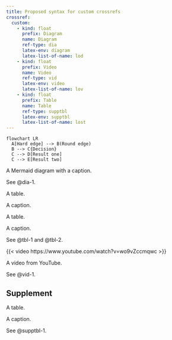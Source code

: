 ```yaml
---
title: Proposed syntax for custom crossrefs
crossref:
  custom:
    - kind: float
      prefix: Diagram
      name: Diagram
      ref-type: dia
      latex-env: diagram
      latex-list-of-name: lod
    - kind: float
      prefix: Video
      name: Video
      ref-type: vid
      latex-env: video
      latex-list-of-name: lov
    - kind: float
      prefix: Table
      name: Table
      ref-type: supptbl
      latex-env: supptbl
      latex-list-of-name: lost
---
```


::: {#dia-1}

```mermaid
flowchart LR
  A[Hard edge] --> B(Round edge)
  B --> C{Decision}
  C --> D[Result one]
  C --> E[Result two]
```

A Mermaid diagram with a caption.
:::

See @dia-1.

::: {#tbl-1}

A table.

A caption.

:::

::: {#tbl-2}

A table.

A caption.

:::

See @tbl-1 and @tbl-2.


::: {#vid-1}

{{< video https://www.youtube.com/watch?v=wo9vZccmqwc >}}

A video from YouTube.

:::

See @vid-1.

## Supplement

::: {#supptbl-1}

A table.

A caption.

:::

See @supptbl-1.